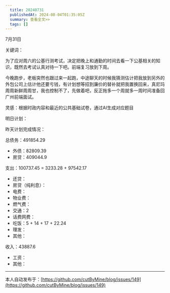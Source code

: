 ```yaml
---
  title: 20240731
  publishedAt: 2024-08-04T01:35:05Z
  summary: 查看全文>>
  tags: []
---
```


7月31日 

关键词：

为了应对周六的公基行测考试，决定把晚上和通勤的时间去看一下公基相关的知识，既然去考试认真对待一下吧。前端复习放到下周。

今晚跑步，老板突然也跟过来一起跑，中途聊天的时候我猜测估计把我放到另外的外包公司上估计他还要亏钱，有计划想等招到廉价的替补就把我置换回来，真尼玛周周新鲜周周甘，我也控制不了，先做着吧，反正拖多一个周就多一周时间准备回广州前端面试。

灵感：根据时政内容和最近的公共基础试卷，通过AI生成对应题目

明日计划：

昨天计划完成情况：

总债务：491854.29
- 外债：82809.39
- 房贷：409044.9

支出：100737.45 = 3233.28 + 97542.17
- 还贷：
- 房贷（纯利息）：
- 电费：
- 物业费：
- 燃气费：
- 交通：2
- 话费网费：
- 吃饭：5 + 14 + 17 + 22.24
- 理发：
- 其他：

收入：43887.6
- 工资：
- 其他：


---
本人自动发布于：[https://github.com/cutByMine/blog/issues/149](https://github.com/cutByMine/blog/issues/149)
